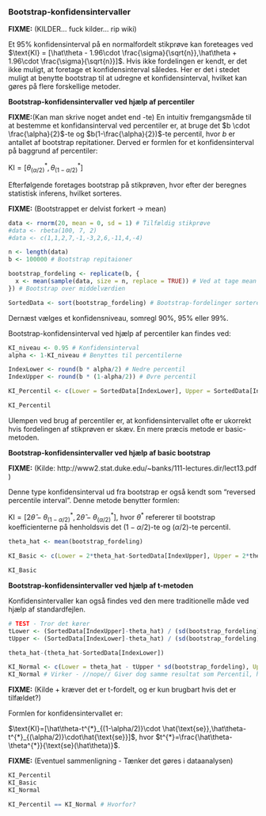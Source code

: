 ### Bootstrap-konfidensintervaller

__FIXME:__ (KILDER... fuck kilder... rip wiki)

Et $95\%$ konfidensinterval på en normalfordelt stikprøve kan foreteages ved $\text{KI} = [\hat\theta - 1.96\cdot \frac{\sigma}{\sqrt{n}},\hat\theta + 1.96\cdot \frac{\sigma}{\sqrt{n}}]$. Hvis ikke fordelingen er kendt, er det ikke muligt, at foretage et konfidensinterval således. Her er det i stedet muligt at benytte bootstrap til at udregne et konfidensinterval, hvilket kan gøres på flere forskellige metoder.

__Bootstrap-konfidensintervaller ved hjælp af percentiler__

__FIXME:__(Kan man skrive noget andet end -te)
En intuitiv fremgangsmåde til at bestemme et konfidansinterval ved percentiler er, at bruge det $b \cdot \frac{\alpha}{2}$-te og $b(1-\frac{\alpha}{2})$-te percentil, hvor $b$ er antallet af bootstrap repitationer. Derved er formlen for et konfidensinterval på baggrund af percentiler:

$\text{KI} = [\theta^{*}_{(\alpha/2)}, \theta^{*}_{(1-\alpha/2)}]$

Efterfølgende foretages bootstrap på stikprøven, hvor efter der beregnes statistisk inferens, hvilket sorteres.


__FIXME:__ (Bootstrappet er delvist forkert -> mean)
```r
data <- rnorm(20, mean = 0, sd = 1) # Tilfældig stikprøve
#data <- rbeta(100, 7, 2)
#data <- c(1,1,2,7,-1,-3,2,6,-11,4,-4)

n <- length(data)
b <- 100000 # Bootstrap repitaioner

bootstrap_fordeling <- replicate(b, {
  x <- mean(sample(data, size = n, replace = TRUE)) # Ved at tage mean fucker det SD op senere, hvis man ikke tager mean, fucker det KI'er op
}) # Bootstrap over middelværdien

SortedData <- sort(bootstrap_fordeling) # Bootstrap-fordelinger sorteret
```

Dernæst vælges et konfidensniveau, somregl $90\%$, $95\%$ eller $99\%$.

Bootstrap-konfidensinterval ved hjælp af percentiler kan findes ved:
```r
KI_niveau <- 0.95 # Konfidensinterval
alpha <- 1-KI_niveau # Benyttes til percentilerne

IndexLower <- round(b * alpha/2) # Nedre percentil
IndexUpper <- round(b * (1-alpha/2)) # Øvre percentil

KI_Percentil <- c(Lower = SortedData[IndexLower], Upper = SortedData[IndexUpper]) # Konfidensinterval vha. percentiler

KI_Percentil
```

Ulempen ved brug af percentiler er, at konfidensintervallet ofte er ukorrekt hvis fordelingen af stikprøven er skæv. En mere præcis metode er basic-metoden.

__Bootstrap-konfidensintervaller ved hjælp af basic bootstrap__

__FIXME:__ (Kilde: http://www2.stat.duke.edu/~banks/111-lectures.dir/lect13.pdf )

Denne type konfidensinterval ud fra bootstrap er også kendt som "reversed percentile interval". Denne metode benytter formlen:

$\text{KI} = [2\hat\theta- \theta^{*}_{(1-\alpha/2)}, 2\hat\theta- \theta^{*}_{(\alpha/2)}]$, hvor $\theta^{*}$ refererer til bootstrap koefficienterne på henholdsvis det $(1-\alpha/2)$-te og $(\alpha/2)$-te percentil.

```r
theta_hat <- mean(bootstrap_fordeling)

KI_Basic <- c(Lower = 2*theta_hat-SortedData[IndexUpper], Upper = 2*theta_hat-SortedData[IndexLower])

KI_Basic
```

__Bootstrap-konfidensintervaller ved hjælp af t-metoden__

Konfidensintervaller kan også findes ved den mere traditionelle måde ved hjælp af standardfejlen.


```r
# TEST - Tror det kører
tLower <- (SortedData[IndexUpper]-theta_hat) / (sd(bootstrap_fordeling)) # SD er egentligt ESE
tUpper <- (SortedData[IndexLower]-theta_hat) / (sd(bootstrap_fordeling))

theta_hat-(theta_hat-SortedData[IndexLower])

KI_Normal <- c(Lower = theta_hat - tUpper * sd(bootstrap_fordeling), Upper = theta_hat - tLower * sd(bootstrap_fordeling))
KI_Normal # Virker - //nope// Giver dog samme resultat som Percentil, hvilket 
```

__FIXME:__ (Kilde + kræver det er t-fordelt, og er kun brugbart hvis det er tilfældet?)

Formlen for konfidensintervallet er:

$\text{KI}=[\hat\theta-t^{*}_{(1-\alpha/2)}\cdot \hat{\text{se}},\hat\theta-t^{*}_{(\alpha/2)}\cdot\hat{\text{se}}]$, hvor $t^{*}=\frac{\hat\theta-\theta^{*}}{\text{se}(\hat\theta)}$.

__FIXME:__ (Eventuel sammenligning - Tænker det gøres i dataanalysen)
```r
KI_Percentil
KI_Basic
KI_Normal

KI_Percentil == KI_Normal # Hvorfor?
```

